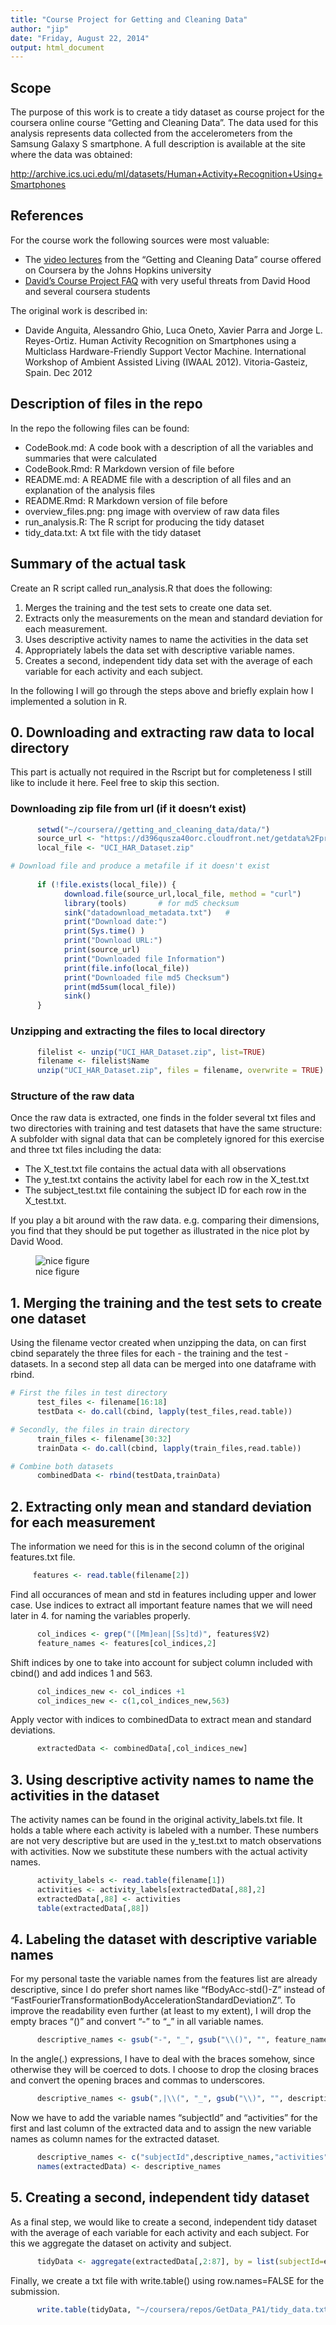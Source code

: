 ```yaml
---
title: "Course Project for Getting and Cleaning Data"
author: "jip"
date: "Friday, August 22, 2014"
output: html_document
---
```


## Scope

The purpose of this work is to create a tidy dataset as course project for the coursera online course "Getting and Cleaning Data". The data used for this analysis represents data collected from the accelerometers from the Samsung Galaxy S smartphone. A full description is available at the site where the data was obtained:

<http://archive.ics.uci.edu/ml/datasets/Human+Activity+Recognition+Using+Smartphones>

## References

For the course work the following sources were most valuable:

* The [video lectures](https://class.coursera.org/getdata-006/lecture) from the "Getting and Cleaning Data" course offered on Coursera by the Johns Hopkins university
* [David's Course Project FAQ](https://class.coursera.org/getdata-006/forum/thread?thread_id=43) with very useful threats from David Hood and several coursera students

The original work is described in:

* Davide Anguita, Alessandro Ghio, Luca Oneto, Xavier Parra and Jorge L. Reyes-Ortiz. Human Activity Recognition on Smartphones using a Multiclass Hardware-Friendly Support Vector Machine. International Workshop of Ambient Assisted Living (IWAAL 2012). Vitoria-Gasteiz, Spain. Dec 2012

## Description of files in the repo

In the repo the following files can be found:

* CodeBook.md: A code book with a description of all the variables and summaries that were calculated
* CodeBook.Rmd:  R Markdown version of file before
* README.md: A README file with a description of all files and an explanation of the analysis files
* README.Rmd: R Markdown version of file before
* overview_files.png: png image with overview of raw data files
* run_analysis.R: The R script for producing the tidy dataset
* tidy_data.txt: A txt file with the tidy dataset

## Summary of the actual task

Create an R script called run_analysis.R that does the following: 

1. Merges the training and the test sets to create one data set.
2. Extracts only the measurements on the mean and standard deviation for each measurement. 
3. Uses descriptive activity names to name the activities in the data set
4. Appropriately labels the data set with descriptive variable names. 
5. Creates a second, independent tidy data set with the average of each variable for each activity and each subject. 

In the following I will go through the steps above and briefly explain how I implemented a solution in R.

## 0. Downloading and extracting raw data to local directory

This part is actually not required in the Rscript but for completeness I still like to include it here. Feel free to skip this section.

### Downloading zip file from url (if it doesn't exist)

```r
      setwd("~/coursera//getting_and_cleaning_data/data/")
      source_url <- "https://d396qusza40orc.cloudfront.net/getdata%2Fprojectfiles%2FUCI%20HAR%20Dataset.zip"
      local_file <- "UCI_HAR_Dataset.zip"

# Download file and produce a metafile if it doesn't exist
      
      if (!file.exists(local_file)) {
            download.file(source_url,local_file, method = "curl")
            library(tools)       # for md5 checksum
            sink("datadownload_metadata.txt")   # 
            print("Download date:")
            print(Sys.time() )
            print("Download URL:")
            print(source_url)
            print("Downloaded file Information")
            print(file.info(local_file))
            print("Downloaded file md5 Checksum")
            print(md5sum(local_file))
            sink()
      }
```


### Unzipping and extracting the files to local directory

```r
      filelist <- unzip("UCI_HAR_Dataset.zip", list=TRUE)
      filename <- filelist$Name
      unzip("UCI_HAR_Dataset.zip", files = filename, overwrite = TRUE)
```

### Structure of the raw data

Once the raw data is extracted, one finds in the folder several txt files and two directories with training and test datasets that have the same structure: A subfolder with signal data that can be completely ignored for this exercise and 
three txt files including the data:

* The X_test.txt file contains the actual data with all observations
* The y_test.txt contains the activity label for each row in the X_test.txt
* The subject_test.txt file containing the subject ID for each row in the X_test.txt.

If you play a bit around with the raw data. e.g. comparing their dimensions, you find that they should be put together as illustrated in the nice plot by David Wood.

![nice figure](overview_files.png)

## 1. Merging the training and the test sets to create one dataset

Using the filename vector created when unzipping the data, on can first cbind separately the three files for each - the training and the test - datasets. In a second step all data can be merged into one dataframe with rbind.

```r
# First the files in test directory
      test_files <- filename[16:18]
      testData <- do.call(cbind, lapply(test_files,read.table))

# Secondly, the files in train directory
      train_files <- filename[30:32]
      trainData <- do.call(cbind, lapply(train_files,read.table))

# Combine both datasets      
      combinedData <- rbind(testData,trainData)
```

## 2. Extracting only mean and standard deviation for each measurement

The information we need for this is in the second column of the original features.txt file.

```r
     features <- read.table(filename[2])
```

Find all occurances of mean and std in features including upper and lower case. Use indices to extract all important feature names that we will need later in 4. for naming the variables properly.

```r
      col_indices <- grep("([Mm]ean|[Ss]td)", features$V2)
      feature_names <- features[col_indices,2]
```

Shift indices by one to take into account for subject column included with cbind() and add indices 1 and 563.

```r
      col_indices_new <- col_indices +1
      col_indices_new <- c(1,col_indices_new,563)
```

Apply vector with indices to combinedData to extract mean and standard deviations.

```r
      extractedData <- combinedData[,col_indices_new]
```


## 3. Using descriptive activity names to name the activities in the dataset

The activity names can be found in the original activity_labels.txt file. It holds a table where each activity is labeled with a number. These numbers are not very descriptive but are used in the y_test.txt to match observations with activities. Now we substitute these numbers with the actual activity names.


```r
      activity_labels <- read.table(filename[1])
      activities <- activity_labels[extractedData[,88],2]
      extractedData[,88] <- activities
      table(extractedData[,88])
```

## 4. Labeling the dataset with descriptive variable names

For my personal taste the variable names from the features list are already descriptive, since I do prefer short names like "fBodyAcc-std()-Z" instead of "FastFourierTransformationBodyAccelerationStandardDeviationZ". To improve the readability even further (at least to my extent), I will drop the empty braces "()" and convert "-" to "_" in all variable names. 

```r
      descriptive_names <- gsub("-", "_", gsub("\\()", "", feature_names))
```

In the angle(.) expressions, I have to deal with the braces somehow, since otherwise they will be coerced to dots. I choose to drop the closing braces and convert the opening braces and commas to underscores.


```r
      descriptive_names <- gsub(",|\\(", "_", gsub("\\)", "", descriptive_names))
```


Now we have to add the variable names "subjectId" and "activities" for the first and last column of the extracted data and to assign the new variable names as column names for the extracted dataset.

```r
      descriptive_names <- c("subjectId",descriptive_names,"activities")
      names(extractedData) <- descriptive_names
```


## 5. Creating a second, independent tidy dataset

As a final step, we would like to create a second, independent tidy dataset with the average of each variable for each activity and each subject. For this we aggregate the dataset on activity and subject.

```r
      tidyData <- aggregate(extractedData[,2:87], by = list(subjectId=extractedData$subjectId,activities=extractedData$activities),mean)
```

Finally, we create a txt file with write.table() using row.names=FALSE for the submission.

```r
      write.table(tidyData, "~/coursera/repos/GetData_PA1/tidy_data.txt", row.names = FALSE)
```

